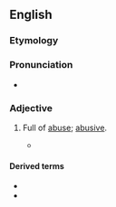 ==English==

===Etymology===
{{suffix|en|abuse|ful|pos=adjective}}

===Pronunciation===
{{IPA|en|/əˈbjusfʊl/}}
* {{audio|en|LL-Q1860 (eng)-Vealhurl-abuseful.wav|Audio (UK)}}

===Adjective===
{{en-adj}}

# {{lb|en|rare}} Full of [[abuse]]; [[abusive]].
#* {{quote-book|en|title=The genuine remains of that learned prelate Dr. Thomas Barlow|year=1693|author=Thomas Barlow|passage=He scurrilously reviles the King and Parliament by the '''abuseful''' names of Hereticks and Schiamaticks}}

====Derived terms====
* {{l|en|abusefully}}
* {{l|en|abusefulness}}